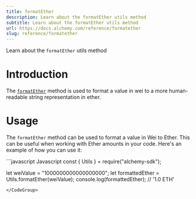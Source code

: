 ```yaml
---
title: formatEther
description: Learn about the formatEther utils method
subtitle: Learn about the formatEther utils method
url: https://docs.alchemy.com/reference/formatether
slug: reference/formatether
---
```


Learn about the `formatEther` utils method

# Introduction

The [`formatEther`](https://docs.ethers.org/v5/api/utils/display-logic/#utils-formatEther) method is used to format a value in wei to a more human-readable string representation in ether.

# Usage

The `formatEther` method can be used to format a value in Wei to Ether. This can be useful when working with Ether amounts in your code. Here's an example of how you can use it:

<CodeGroup>
  ```javascript Javascript
  const { Utils } = require("alchemy-sdk");

  let weiValue = "1000000000000000000";
  let formattedEther = Utils.formatEther(weiValue);
  console.log(formattedEther); // '1.0 ETH'
  ```
</CodeGroup>
